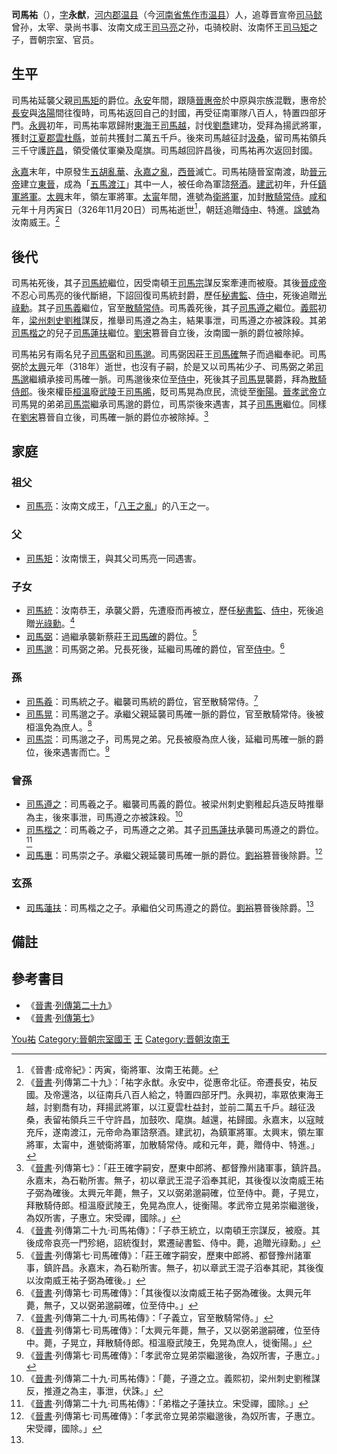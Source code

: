 {{Infobox Biography
| subject_name   = 司馬祐
| image_name     = 
| image_size     = 
| image_caption  = 
| date_of_birth  = 出生年不詳
| place_of_birth = [[西晉|西晉]]
| date_of_death  = 326年
| place_of_death = [[東晉|東晉]]
| occupation     = [[西晉|西晉]]汝南威王
}}

'''司馬祐'''（{{bd|3世紀||326年|catIdx=Sima司馬祐}}），[[表字|字]]'''永猷'''，[[河內郡_(中國)|河内郡]][[温县|温县]]（今[[河南省|河南省]][[焦作市|焦作市]][[温县|温县]]）人，追尊晋宣帝[[司马懿|司马懿]]曾孙，太宰、录尚书事、汝南文成王[[司马亮|司马亮]]之孙，屯骑校尉、汝南怀王[[司马矩|司马矩]]之子，晋朝宗室、官员。

==生平==
司馬祐延襲父親[[司馬矩|司馬矩]]的爵位。[[永安_(晉)|永安]]年間，跟隨[[晉惠帝|晉惠帝]]於中原與宗族混戰，惠帝於[[長安|長安]]與[[洛陽|洛陽]]間往復時，司馬祐返回自己的封國，再受征南軍隊八百人，特置四部牙門。[[永興_(晉惠帝)|永興]]初年，司馬祐率眾歸附[[東海|東海]]王[[司馬越|司馬越]]，討伐[[劉喬|劉喬]]建功，受拜為揚武將軍，獲封[[江夏郡|江夏郡]][[雲杜縣|雲杜縣]]，並前共獲封二萬五千戶。後來司馬越征討[[汲桑|汲桑]]，留司馬祐領兵三千守護[[許昌|許昌]]，領受儀仗軍樂及麾旗。司馬越回許昌後，司馬祐再次返回封國。

[[永嘉_(晉)|永嘉]]末年，中原發生[[五胡亂華|五胡亂華]]、[[永嘉之亂|永嘉之亂]]，[[西晉|西晉]]滅亡。司馬祐隨晉室南渡，助[[晉元帝|晉元帝]]建立[[東晉|東晉]]，成為「[[五馬渡江|五馬渡江]]」其中一人，被任命為軍諮[[祭酒|祭酒]]。[[建武_(東晉)|建武]]初年，升任[[鎮軍將軍|鎮軍將軍]]。[[大興_(晉)|太興]]末年，領左軍將軍。[[太寧_(晉)|太甯]]年間，進號為[[衛將軍|衛將軍]]，加封[[散騎常侍|散騎常侍]]。[[咸和_(晉)|咸和]]元年十月丙寅日（326年11月20日）司馬祐逝世<ref>《晉書·成帝紀》：丙寅，衛將軍、汝南王祐薨。</ref>，朝廷追贈[[侍中|侍中]]、特進。[[諡號|諡號]]為汝南威王。<ref>《[[晉書|晉書]]·列傳第二十九》：「祐字永猷。永安中，從惠帝北征。帝遷長安，祐反國。及帝還洛，以征南兵八百人給之，特置四部牙門。永興初，率眾依東海王越，討劉喬有功，拜揚武將軍，以江夏雲杜益封，並前二萬五千戶。越征汲桑，表留祐領兵三千守許昌，加鼓吹、麾旗。越還，祐歸國。永嘉末，以寇賊充斥，遂南渡江，元帝命為軍諮祭酒。建武初，為鎮軍將軍。太興末，領左軍將軍，太甯中，進號衛將軍，加散騎常侍。咸和元年，薨，贈侍中、特進。」</ref>

==後代==
司馬祐死後，其子[[司馬統|司馬統]]繼位，因受南頓王[[司馬宗|司馬宗]]謀反案牽連而被廢。其後[[晉成帝|晉成帝]]不忍心司馬亮的後代斷絕，下詔回復司馬統封爵，歷任[[秘書監|秘書監]]、[[侍中|侍中]]，死後追贈[[光祿勳|光祿勳]]。其子[[司馬義|司馬義]]繼位，官至[[散騎常侍|散騎常侍]]。司馬義死後，其子[[司馬遵之|司馬遵之]]繼位。[[義熙_(東晉)|義熙]]初年，[[梁州|梁州]][[刺史|刺史]][[劉稚|劉稚]]謀反，推舉司馬遵之為主，結果事泄，司馬遵之亦被誅殺。其弟[[司馬楷之|司馬楷之]]的兒子[[司馬蓮扶|司馬蓮扶]]繼位。[[劉宋|劉宋]]篡晉自立後，汝南國一脈的爵位被除掉。

司馬祐另有兩名兒子[[司馬弼|司馬弼]]和[[司馬邈|司馬邈]]。司馬弼因莊王[[司馬確|司馬確]]無子而過繼奉祀。司馬弼於[[大興_(晉)|太興]]元年（318年）逝世，也沒有子嗣，於是又以司馬祐少子、司馬弼之弟[[司馬邈|司馬邈]]繼續承接司馬確一脈。司馬邈後來位至[[侍中|侍中]]，死後其子[[司馬晃|司馬晃]]襲爵，拜為[[散騎侍郎|散騎侍郎]]。後來權臣[[桓溫|桓溫]]廢[[武陵|武陵]]王[[司馬晞|司馬晞]]，貶司馬晃為庶民，流徙至[[衡陽|衡陽]]。[[晉孝武帝|晉孝武帝]]立司馬晃的弟弟[[司馬崇|司馬崇]]繼承司馬邈的爵位，司馬崇後來遇害，其子[[司馬惠|司馬惠]]繼位。同樣在[[劉宋|劉宋]]篡晉自立後，司馬確一脈的爵位亦被除掉。<ref>《[[晉書|晉書]]·列傳第七》：「莊王確字嗣安，歷東中郎將、都督豫州諸軍事，鎮許昌。永嘉末，為石勒所害。無子，初以章武王混子滔奉其祀，其後復以汝南威王祐子弼為確後。太興元年薨，無子，又以弼弟邈嗣確，位至侍中。薨，子晃立，拜散騎侍郎。桓溫廢武陵王，免晃為庶人，徙衡陽。孝武帝立晃弟崇繼邈後，為奴所害，子惠立。宋受禪，國除。」</ref>

==家庭==
===祖父===
*[[司馬亮|司馬亮]]：汝南文成王，「[[八王之亂|八王之亂]]」的八王之一。

===父===
*[[司馬矩|司馬矩]]：汝南懷王，與其父司馬亮一同遇害。

===子女===
*[[司馬統|司馬統]]：汝南恭王，承襲父爵，先遭廢而再被立，歷任[[秘書監|秘書監]]、[[侍中|侍中]]，死後追贈[[光祿勳|光祿勳]]。<ref>《[[晉書|晉書]]·列傳第二十九·司馬祐傳》：「子恭王統立，以南頓王宗謀反，被廢。其後成帝哀亮一門殄絕，詔統復封，累遷祕書監、侍中。薨，追贈光祿勳。」</ref>
*[[司馬弼|司馬弼]]：過繼承襲新蔡莊王[[司馬確|司馬確]]的爵位。<ref>《[[晉書|晉書]]·列傳第七·司馬確傳》：「莊王確字嗣安，歷東中郎將、都督豫州諸軍事，鎮許昌。永嘉末，為石勒所害。無子，初以章武王混子滔奉其祀，其後復以汝南威王祐子弼為確後。」</ref>
*[[司馬邈|司馬邈]]：司馬弼之弟。兄長死後，延繼司馬確的爵位，官至[[侍中|侍中]]。<ref>《[[晉書|晉書]]·列傳第七·司馬確傳》：「其後復以汝南威王祐子弼為確後。太興元年薨，無子，又以弼弟邈嗣確，位至侍中。」</ref>

===孫===
*[[司馬羲|司馬羲]]：司馬統之子。繼襲司馬統的爵位，官至散騎常侍。<ref>《[[晉書|晉書]]·列傳第二十九·司馬祐傳》：「子義立，官至散騎常侍。」</ref>
*[[司馬晃_(新蔡王)|司馬晃]]：司馬邈之子。承繼父親延襲司馬確一脈的爵位，官至散騎常侍。後被桓溫免為庶人。<ref>《[[晉書|晉書]]·列傳第七·司馬確傳》：「太興元年薨，無子，又以弼弟邈嗣確，位至侍中。薨，子晃立，拜散騎侍郎。桓溫廢武陵王，免晃為庶人，徙衡陽。」</ref>
*[[司馬崇|司馬崇]]：司馬邈之子，司馬晃之弟。兄長被廢為庶人後，延繼司馬確一脈的爵位，後來遇害而亡。<ref>《[[晉書|晉書]]·列傳第七·司馬確傳》：「孝武帝立晃弟崇繼邈後，為奴所害，子惠立。」</ref>


===曾孫===
*[[司馬遵之|司馬遵之]]：司馬羲之子。繼襲司馬義的爵位。被梁州刺史劉稚起兵造反時推舉為主，後來事泄，司馬遵之亦被誅殺。<ref>《[[晉書|晉書]]·列傳第二十九·司馬祐傳》：「薨，子遵之立。義熙初，梁州刺史劉稚謀反，推遵之為主，事泄，伏誅。」</ref>
*[[司馬楷之|司馬楷之]]：司馬羲之子，司馬遵之之弟。其子[[司馬蓮扶|司馬蓮扶]]承襲司馬遵之的爵位。<ref name="#1">《[[晉書|晉書]]·列傳第二十九·司馬祐傳》：「弟楷之子蓮扶立。宋受禪，國除。」</ref>
*[[司馬惠|司馬惠]]：司馬崇之子。承繼父親延襲司馬確一脈的爵位。[[劉裕|劉裕]]篡晉後除爵。<ref>《[[晉書|晉書]]·列傳第七·司馬確傳》：「孝武帝立晃弟崇繼邈後，為奴所害，子惠立。宋受禪，國除。」</ref>

===玄孫===
*[[司馬蓮扶|司馬蓮扶]]：司馬楷之之子。承繼伯父司馬遵之的爵位。[[劉裕|劉裕]]篡晉後除爵。<ref name="#1"/>

==備註==
{{reflist}}

==參考書目==
* 《[[晉書|晉書]]·[[:s:晉書/卷059|列傳第二十九]]》
* 《[[晉書|晉書]]·[[:s:晉書/卷037|列傳第七]]》

{{DEFAULTSORT:Sima司馬祐}}
[[Category:河内司马氏|You祐]]
[[Category:晉朝宗室國王|Category:晉朝宗室國王]]
[[Category:諡威|王]]
[[Category:晋朝汝南王|Category:晋朝汝南王]]